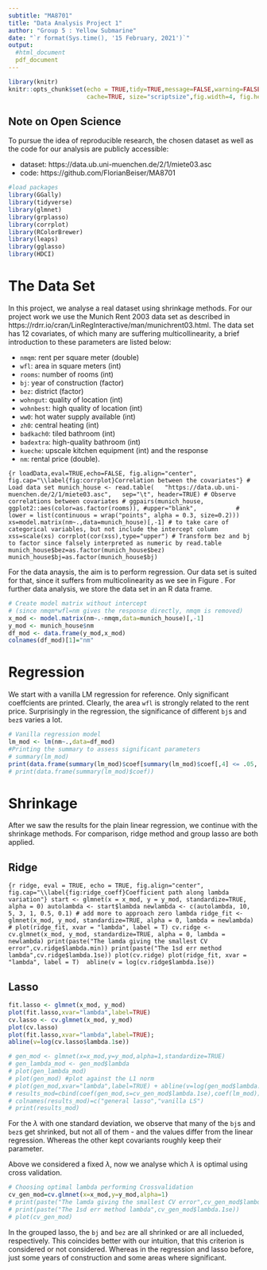 ```yaml
---
subtitle: "MA8701"
title: "Data Analysis Project 1"
author: "Group 5 : Yellow Submarine"
date: "`r format(Sys.time(), '15 February, 2021')`"
output: 
  #html_document
  pdf_document
---
```

  
```r
library(knitr)
knitr::opts_chunk$set(echo = TRUE,tidy=TRUE,message=FALSE,warning=FALSE,strip.white=TRUE,prompt=FALSE,
                      cache=TRUE, size="scriptsize",fig.width=4, fig.height=3)
```

## Note on Open Science

To pursue the idea of reproducible research, the chosen dataset as well as the code for our analysis are publicly accessible:

* dataset: https://data.ub.uni-muenchen.de/2/1/miete03.asc
* code: https://github.com/FlorianBeiser/MA8701

```r
#load packages
library(GGally)
library(tidyverse)
library(glmnet)
library(grplasso)
library(corrplot)
library(RColorBrewer)
library(leaps)
library(gglasso)
library(HDCI)
```

# The Data Set 

In this project, we analyse a real dataset using shrinkage methods. For our project work we use the Munich Rent 2003 data set as described in https://rdrr.io/cran/LinRegInteractive/man/munichrent03.html. The data set has 12 covariates, of which many are suffering multicollinearity, a brief introduction to these parameters are listed below:

-   `nmqm`: rent per square meter (double)
-   `wfl`: area in square meters (int)
-   `rooms`: number of rooms (int)
-   `bj`: year of construction (factor)
-   `bez`: district (factor)
-   `wohngut`: quality of location (int)
-   `wohnbest`: high quality of location (int)
-   `ww0`: hot water supply available (int)
-   `zh0`: central heating (int)
-   `badkach0`: tiled bathroom (int)
-   `badextra`: high-quality bathroom (int)
-   `kueche`: upscale kitchen equipment (int)
and the response
-   `nm`: rental price (double).

```{r loadData,eval=TRUE,echo=FALSE, fig.align="center", fig.cap="\\label{fig:corrplot}Correlation between the covariates"}
# Load data set
munich_house <- read.table(
  "https://data.ub.uni-muenchen.de/2/1/miete03.asc",
  sep="\t", header=TRUE)
# Observe correlations between covariates
# ggpairs(munich_house, ggplot2::aes(color=as.factor(rooms)), #upper="blank",  
        # lower = list(continuous = wrap("points", alpha = 0.3, size=0.2)))
xs=model.matrix(nm~.,data=munich_house)[,-1] # to take care of categorical variables, but not include the intercept column
xss=scale(xs)
corrplot(cor(xss),type="upper")
# Transform bez and bj to factor since falsely interpreted as numeric by read.table
munich_house$bez=as.factor(munich_house$bez) 
munich_house$bj=as.factor(munich_house$bj)
```

For the data anaysis, the aim is to perform regression. Our data set is suited for that, since it suffers from multicolinearity as we see in Figure \ref{fig:corrplot}. For further data analysis, we store the data set in an R data frame. 

```r
# Create model matrix without intercept 
# (since nmqm*wfl=nm gives the response directly, nmqm is removed)
x_mod <- model.matrix(nm~.-nmqm,data=munich_house)[,-1] 
y_mod <- munich_house$nm
df_mod <- data.frame(y_mod,x_mod)
colnames(df_mod)[1]="nm"
```


# Regression

We start with a vanilla LM regression for reference. Only significant coeffcients are printed. Clearly, the area `wfl` is strongly related to the rent price. Surprisingly in the regression, the significance of different `bj`s and `bez`s varies a lot.
```r
# Vanilla regression model
lm_mod <- lm(nm~.,data=df_mod)
#Printing the summary to assess significant parameters
# summary(lm_mod)
print(data.frame(summary(lm_mod)$coef[summary(lm_mod)$coef[,4] <= .05, 4][1:4])) # to only print signficant coeff
# print(data.frame(summary(lm_mod)$coef))
```


# Shrinkage

After we saw the results for the plain linear regression, we continue with the shrinkage methods. For comparison, ridge method and group lasso are both applied. 
    
## Ridge
```{r ridge, eval = TRUE, echo = TRUE, fig.align="center", fig.cap="\\label{fig:ridge_coeff}Coefficient path along lambda variation"}
start <- glmnet(x = x_mod, y = y_mod, standardize=TRUE, alpha = 0)
autolambda <- start$lambda
newlambda <- c(autolambda, 10, 5, 3, 1, 0.5, 0.1) # add more to approach zero lambda
ridge_fit <- glmnet(x_mod, y_mod, standardize=TRUE, alpha = 0, lambda = newlambda)
# plot(ridge_fit, xvar = "lambda", label = T)
cv.ridge <- cv.glmnet(x_mod, y_mod, standardize=TRUE, alpha = 0, lambda = newlambda)
print(paste("The lamda giving the smallest CV error",cv.ridge$lambda.min))
print(paste("The 1sd err method lambda",cv.ridge$lambda.1se))
plot(cv.ridge)
plot(ridge_fit, xvar = "lambda", label = T) 
abline(v = log(cv.ridge$lambda.1se))
```


## Lasso
```r
fit.lasso <- glmnet(x_mod, y_mod)
plot(fit.lasso,xvar="lambda",label=TRUE)
cv.lasso <- cv.glmnet(x_mod, y_mod)
plot(cv.lasso)
plot(fit.lasso,xvar="lambda",label=TRUE);
abline(v=log(cv.lasso$lambda.1se))

# gen_mod <- glmnet(x=x_mod,y=y_mod,alpha=1,standardize=TRUE)
# gen_lambda_mod <- gen_mod$lambda
# plot(gen_lambda_mod)
# plot(gen_mod) #plot against the L1 norm
# plot(gen_mod,xvar="lambda",label=TRUE) + abline(v=log(gen_mod$lambda.1se)) #use 1sd error rule default
# results_mod=cbind(coef(gen_mod,s=cv_gen_mod$lambda.1se),coef(lm_mod))
# colnames(results_mod)=c("general lasso","vanilla LS")
# print(results_mod)
```

For the $\lambda$ with one standard deviation, we observe that many of the `bj`s and `bez`s get shrinked, but not all of them - and the values differ from the linear regression. Whereas the other kept covariants roughly keep their parameter.

Above we considered a fixed $\lambda$, now we analyse which $\lambda$ is optimal using cross validation.

```r
# Choosing optimal lambda performing Crossvalidation
cv_gen_mod=cv.glmnet(x=x_mod,y=y_mod,alpha=1)
# print(paste("The lamda giving the smallest CV error",cv_gen_mod$lambda.min))
# print(paste("The 1sd err method lambda",cv_gen_mod$lambda.1se))
# plot(cv_gen_mod)
```

<!-- ## Group lasso -->

<!-- ```{r groupLasso, eval=TRUE, echo=FALSE} -->
<!-- # Adding an intercept to the design matrix  -->
<!-- # NB! In contrast to glm_net the grplasso package requires the intercept -->
<!-- x_mod_group <- cbind(1, x_mod) -->
<!-- colnames(x_mod_group)[1] <- c("Intercept") -->
<!-- # Building new data frame with intercept now for the group lasso -->
<!-- df_mod_group <- data.frame(y_mod,x_mod_group) -->
<!-- colnames(df_mod_group)[1] <-c("nm") -->

<!-- # Defining the grouped classes -->
<!-- district <- rep(4,24) #25 levels of factor bez, why 24? This must be changed according to the design matrix -->
<!-- year <- rep(3,43) #44 levels of factor bj, has to be 43? -->
<!-- index_mod <- c(NA,1,2,year,district,5,6,7,8,9,10,11) #individual groups for all except bez and bj -->

<!-- grp_lambda_mod <- lambdamax(x=x_mod_group, y = y_mod, index = index_mod, penscale = sqrt, -->
<!--                           model = LinReg(),standardize = TRUE,center = TRUE)*0.5^(0:20) -->

<!-- # Fit using grouped index -->
<!-- # NB! Neglecting first 3 lambdas for better scale in the plot -->
<!-- grp_mod <- grplasso(x=x_mod_group, y = y_mod, index = index_mod, lambda = grp_lambda_mod[-(1:3)], model = LinReg(), -->
<!--                     penscale = sqrt, -->
<!--                     control = grpl.control(update.hess = "lambda", trace = 0)) -->

<!-- ## Plot coefficient paths -->
<!-- # plot(grp_mod)  -->
<!-- # str(grp_mod) -->
<!-- # coef(grp_mod)  -->

<!-- ``` -->

In the grouped lasso, the `bj` and `bez` are all shrinked or are all inclueded, respectively. This coincides better with our intuition, that this criterion is considered or not considered. Whereas in the regression and lasso before, just some years of construction and some areas where significant.

<!-- ```{r final, eval=TRUE, echo=FALSE} -->

<!-- #package chosen lambdagrid -->
<!-- fitls_mod <- gglasso(x = x_mod_group[,-1], y = y_mod, group = index_mod[-1], loss = "ls") -->
<!-- # plot(fitls_mod) -->
<!-- #own defined lambdagrid -->
<!-- fitls_mod <- gglasso(x = x_mod_group[,-1], y = y_mod, group = index_mod[-1], loss = "ls",lambda=grp_lambda_mod) -->
<!-- # plot(fitls_mod) -->

<!-- #crossvalidation on self defined lambdagrid - this takes some time -->
<!-- cvfitls_mod <- cv.gglasso(x = x_mod_group[,-1], y = y_mod, group = index_mod[-1], loss = "ls",lambda=grp_lambda_mod) -->
<!-- # plot(cvfitls_mod) -->
<!-- # str(cvfitls_mod) -->
<!-- cvfitls_mod$lambda.1se -->

<!-- #fit with optimal lambda on defined lambda grid(either package made or made by me) -->
<!-- fin_mod=gglasso(x = x_mod_group[,-1], y = y_mod, group = index_mod[-1], loss = "ls",lambda=cvfitls_mod$lambda.1se) -->
<!-- # coef(fin_mod) -->

<!-- #testing with a fixed lambda -->
<!-- test_mod=gglasso(x = x_mod_group[,-1], y = y_mod, group = index_mod[-1], loss = "ls",lambda=5) -->
<!-- # coef(test_mod) -->

<!-- #final results, group lasso either shrinks all or nothing and even increases some estimated parameter coefficients, what do we take away from this?  -->
<!-- results_mod=cbind(coef(fin_mod),coef(gen_mod,s=cv_gen_mod$lambda.1se),coef(lm_mod)) -->
<!-- colnames(results_mod)=c("group lasso","general lasso","vanilla LS") -->
<!-- # print(results_mod) -->

<!-- ``` -->